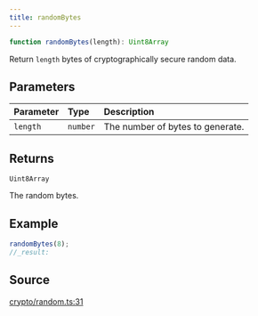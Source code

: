 ```yaml
---
title: randomBytes
---
```


```ts
function randomBytes(length): Uint8Array
```

Return `length` bytes of cryptographically secure random data.

## Parameters

| Parameter | Type | Description |
| :------ | :------ | :------ |
| `length` | `number` | The number of bytes to generate. |

## Returns

`Uint8Array`

The random bytes.

## Example

```ts
randomBytes(8);
//_result:
```

## Source

[crypto/random.ts:31](https://github.com/dominant-strategies/quais-6.js/blob/755bfc2a1f4b5e928682c06a8fa45128a878e1f4/src/crypto/random.ts#L31)
